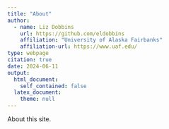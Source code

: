 ```yaml
---
title: "About"
author:
  - name: Liz Dobbins
    url: https://github.com/eldobbins
    affiliation: "University of Alaska Fairbanks"
    affiliation-url: https://www.uaf.edu/ 
type: webpage
citation: true
date: 2024-06-11
output:
  html_document:
    self_contained: false
  latex_document:
    theme: null
---
```


About this site.
